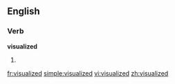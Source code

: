 ==English==

===Verb===
'''visualized'''

# {{past of|[[visualize]]}}

[[fr:visualized]]
[[simple:visualized]]
[[vi:visualized]]
[[zh:visualized]]